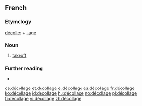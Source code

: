 ==French==

===Etymology===
[[décoller]] + [[-age]]

===Noun===
{{fr-noun|m}}

# [[takeoff]]

===Further reading===
* {{R:TLFi}}

[[cs:décollage]]
[[et:décollage]]
[[el:décollage]]
[[es:décollage]]
[[fr:décollage]]
[[ko:décollage]]
[[id:décollage]]
[[hu:décollage]]
[[no:décollage]]
[[pl:décollage]]
[[fi:décollage]]
[[vi:décollage]]
[[zh:décollage]]